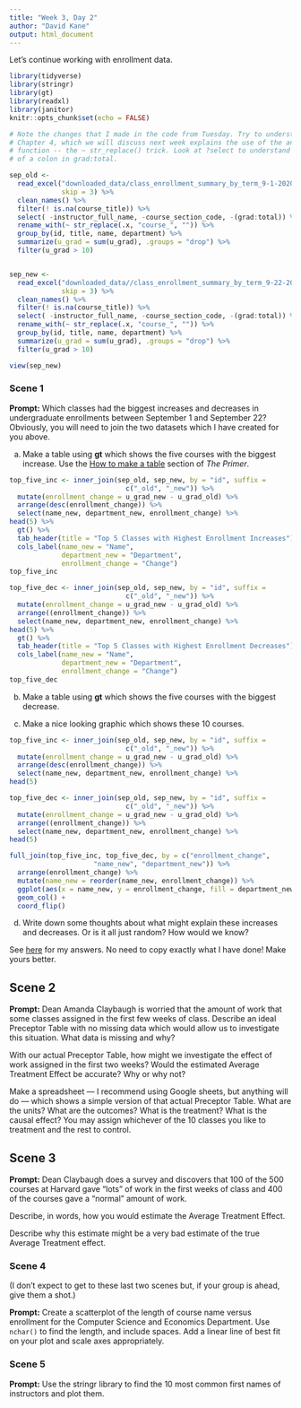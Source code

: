 ```yaml
---
title: "Week 3, Day 2"
author: "David Kane"
output: html_document
---
```


Let's continue working with enrollment data.


```r
library(tidyverse)
library(stringr)
library(gt)
library(readxl)
library(janitor)
knitr::opts_chunk$set(echo = FALSE)

# Note the changes that I made in the code from Tuesday. Try to understand them.
# Chapter 4, which we will discuss next week explains the use of the anonymous
# function -- the ~ str_replace() trick. Look at ?select to understand the use
# of a colon in grad:total.

sep_old <- 
  read_excel("downloaded_data/class_enrollment_summary_by_term_9-1-2020.xlsx", 
             skip = 3) %>% 
  clean_names() %>% 
  filter(! is.na(course_title)) %>% 
  select( -instructor_full_name, -course_section_code, -(grad:total)) %>%
  rename_with(~ str_replace(.x, "course_", "")) %>% 
  group_by(id, title, name, department) %>% 
  summarize(u_grad = sum(u_grad), .groups = "drop") %>% 
  filter(u_grad > 10)


sep_new <- 
  read_excel("downloaded_data//class_enrollment_summary_by_term_9-22-2020.xlsx", 
             skip = 3) %>% 
  clean_names() %>% 
  filter(! is.na(course_title)) %>% 
  select( -instructor_full_name, -course_section_code, -(grad:total)) %>%
  rename_with(~ str_replace(.x, "course_", "")) %>% 
  group_by(id, title, name, department) %>% 
  summarize(u_grad = sum(u_grad), .groups = "drop") %>% 
  filter(u_grad > 10)

view(sep_new)
```

### Scene 1

**Prompt:** Which classes had the biggest increases and decreases in undergraduate enrollments between September 1 and September 22? Obviously, you will need to join the two datasets which I have created for you above.

a) Make a table using **gt** which shows the five courses with the biggest increase. Use the [How to make a table](https://davidkane9.github.io/PPBDS/tools.html#how-to-make-a-table) section of *The Primer*.

```r

top_five_inc <- inner_join(sep_old, sep_new, by = "id", suffix = 
                             c("_old", "_new")) %>%
  mutate(enrollment_change = u_grad_new - u_grad_old) %>%
  arrange(desc(enrollment_change)) %>%
  select(name_new, department_new, enrollment_change) %>%
head(5) %>%
  gt() %>%
  tab_header(title = "Top 5 Classes with Highest Enrollment Increases") %>%
  cols_label(name_new = "Name",
             department_new = "Department",
             enrollment_change = "Change") 
top_five_inc

```

```r

top_five_dec <- inner_join(sep_old, sep_new, by = "id", suffix = 
                             c("_old", "_new")) %>%
  mutate(enrollment_change = u_grad_new - u_grad_old) %>%
  arrange((enrollment_change)) %>%
  select(name_new, department_new, enrollment_change) %>%
head(5) %>%
  gt() %>%
  tab_header(title = "Top 5 Classes with Highest Enrollment Decreases") %>%
  cols_label(name_new = "Name",
             department_new = "Department",
             enrollment_change = "Change") 
top_five_dec
```


b) Make a table using **gt** which shows the five courses with the biggest decrease.

c) Make a nice looking graphic which shows these 10 courses.

```r

top_five_inc <- inner_join(sep_old, sep_new, by = "id", suffix = 
                             c("_old", "_new")) %>%
  mutate(enrollment_change = u_grad_new - u_grad_old) %>%
  arrange(desc(enrollment_change)) %>%
  select(name_new, department_new, enrollment_change) %>%
head(5) 

top_five_dec <- inner_join(sep_old, sep_new, by = "id", suffix = 
                             c("_old", "_new")) %>%
  mutate(enrollment_change = u_grad_new - u_grad_old) %>%
  arrange((enrollment_change)) %>%
  select(name_new, department_new, enrollment_change) %>%
head(5)

full_join(top_five_inc, top_five_dec, by = c("enrollment_change", 
                     "name_new", "department_new")) %>%
  arrange(enrollment_change) %>%
  mutate(name_new = reorder(name_new, enrollment_change)) %>%
  ggplot(aes(x = name_new, y = enrollment_change, fill = department_new)) + 
  geom_col() +
  coord_flip()

```



d) Write down some thoughts about what might explain these increases and decreases. Or is it all just random? How would we know?

See [here](https://rpubs.com/dkane/week-3) for my answers. No need to copy exactly what I have done! Make yours better.





## Scene 2

**Prompt:** Dean Amanda Claybaugh is worried that the amount of work that some classes assigned in the first few weeks of class. Describe an ideal Preceptor Table with no missing data which would allow us to investigate this situation. What data is missing and why? 

With our actual Preceptor Table, how might we investigate the effect of work assigned in the first two weeks? Would the estimated Average Treatment Effect be accurate? Why or why not?

Make a spreadsheet --- I recommend using Google sheets, but anything will do --- which shows a simple version of that actual Preceptor Table. What are the units? What are the outcomes? What is the treatment? What is the causal effect? You may assign whichever of the 10 classes you like to treatment and the rest to control.

## Scene 3

**Prompt:** Dean Claybaugh does a survey and discovers that 100 of the 500 courses at Harvard gave "lots" of work in the first weeks of class and 400 of the courses gave a "normal" amount of work.

Describe, in words, how you would estimate the Average Treatment Effect. 

Describe why this estimate might be a very bad estimate of the true Average Treatment effect.

### Scene 4

(I don't expect to get to these last two scenes but, if your group is ahead, give them a shot.)

**Prompt:** Create a scatterplot of the length of course name versus enrollment for the Computer Science and Economics Department. Use `nchar()` to find the length, and include spaces. Add a linear line of best fit on your plot and scale axes appropriately.


### Scene 5

**Prompt:** Use the stringr library to find the 10 most common first names of instructors and plot them. 

